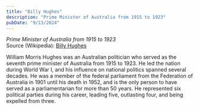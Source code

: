 ```yaml
---
title: "Billy Hughes"
description: "Prime Minister of Australia from 1915 to 1923"
pubDate: "9/13/2024"
---
```


*Prime Minister of Australia from 1915 to 1923*  
Source (Wikipedia): [Billy Hughes][1]

William Morris Hughes was an Australian politician who served as the seventh prime minister of Australia from 1915 to 1923. He led the nation during World War I, and his influence on national politics spanned several decades. He was a member of the federal parliament from the Federation of Australia in 1901 until his death in 1952, and is the only person to have served as a parliamentarian for more than 50 years. He represented six political parties during his career, leading five, outlasting four, and being expelled from three.

[1]: https://en.wikipedia.org/wiki/Billy_Hughes
